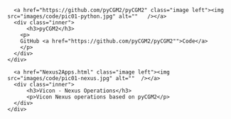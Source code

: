 <!---
output:
  html_document:
    toc: true
    toc_depth: 5
--->


<!--html_preserve-->
<section class="wrapper style1">
	<div class="container">
<!--/html_preserve-->




<!--html_preserve-->
<div class="row">
  <section class="6u 12u(narrower)">
    <div class="box post">
      <a href="https://github.com/pyCGM2/pyCGM2" class="image left"><img src="images/code/pic01-python.jpg" alt=""   /></a>
      <div class="inner">
	      <h3>pyCGM2</h3>
        <p>
        GitHub <a href="https://github.com/pyCGM2/pyCGM2"">Code</a>
        </p>
      </div>
    </div>
  </section>
  <section class="6u 12u(narrower)">
    <div class="box post">
      <a href="Nexus2Apps.html" class="image left"><img src="images/code/pic01-nexus.jpg" alt=""  /></a>
      <div class="inner">
	      <h3>Vicon - Nexus Operations</h3>
	      <p>Vicon Nexus operations based on pyCGM2</p>
      </div>
    </div>
  </section>
</div>




<!--/html_preserve-->








 

<!--html_preserve-->
</div>
</section>
<!--/html_preserve-->


